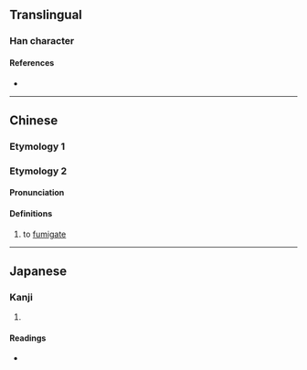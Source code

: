 {{character info}}
==Translingual==

===Han character===
{{Han char|rn=86|rad=火|as=07|sn=11|four=24809|canj=VGF|ids=⿱壯火}}

====References====
* {{Han ref|kx=0673.020|dkj=19078|dj=1081.060|hdz=32206.080|uh=710B|ud=28939|bh=D659|bd=54873}}

----

==Chinese==

===Etymology 1===
{{zh-see|𣴣|a}}

===Etymology 2===

====Pronunciation====
{{zh-pron
|m=zhuàng
|c=zong3
|mc=y
|oc=y
|cat=v
}}

====Definitions====
{{zh-hanzi}}

# to [[fumigate]]

----

==Japanese==

===Kanji===
{{ja-kanji|grade=|rs=火07}}

# {{rfdef|ja|sort=火07}}

====Readings====
* {{ja-readings|on=そう,しょう|kun=}}